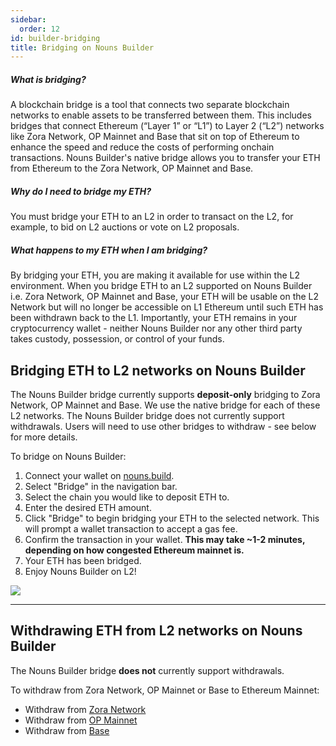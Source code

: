 ```yaml
---
sidebar:
  order: 12
id: builder-bridging
title: Bridging on Nouns Builder
---
```


##### What is bridging?
A blockchain bridge is a tool that connects two separate blockchain networks to enable assets to be transferred between them. This includes bridges that connect Ethereum (“Layer 1” or “L1”) to Layer 2 (“L2”) networks like Zora Network, OP Mainnet and Base that sit on top of Ethereum to enhance the speed and reduce the costs of performing onchain transactions. Nouns Builder's native bridge allows you to transfer your ETH from Ethereum to the Zora Network, OP Mainnet and Base.

##### Why do I need to bridge my ETH?
You must bridge your ETH to an L2 in order to transact on the L2, for example, to bid on L2 auctions or vote on L2 proposals.

##### What happens to my ETH when I am bridging?
By bridging your ETH, you are making it available for use within the L2 environment. When you bridge ETH to an L2 supported on Nouns Builder i.e. Zora Network, OP Mainnet and Base, your ETH will be usable on the L2 Network but will no longer be accessible on L1 Ethereum until such ETH has been withdrawn back to the L1.  Importantly, your ETH remains in your cryptocurrency wallet - neither Nouns Builder nor any other third party takes custody, possession, or control of your funds.



## Bridging ETH to L2 networks on Nouns Builder
The Nouns Builder bridge currently supports **deposit-only** bridging to Zora Network, OP Mainnet and Base. We use the native bridge for each of these L2 networks. The Nouns Builder bridge does not currently support withdrawals. Users will need to use other bridges to withdraw - see below for more details.

To bridge on Nouns Builder:
1. Connect your wallet on [nouns.build](https://nouns.build).
2. Select "Bridge" in the navigation bar.
3. Select the chain you would like to deposit ETH to.
4. Enter the desired ETH amount.
5. Click "Bridge" to begin bridging your ETH to the selected network. This will prompt a wallet transaction to accept a gas fee.
6. Confirm the transaction in your wallet. **This may take ~1-2 minutes, depending on how congested Ethereum mainnet is.**
7. Your ETH has been bridged.
8. Enjoy Nouns Builder on L2!

![](https://hackmd.io/_uploads/SkWKEqnhn.png)

---

## Withdrawing ETH from L2 networks on Nouns Builder
The Nouns Builder bridge **does not** currently support withdrawals.

To withdraw from Zora Network, OP Mainnet or Base to Ethereum Mainnet:

- Withdraw from [Zora Network](https://bridge.zora.energy/)
- Withdraw from [OP Mainnet](https://app.optimism.io/bridge/withdraw)
- Withdraw from [Base](https://bridge.base.org/withdraw)

